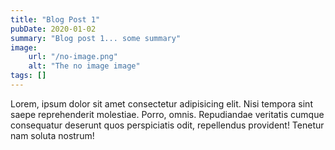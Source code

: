 ```yaml
---
title: "Blog Post 1"
pubDate: 2020-01-02
summary: "Blog post 1... some summary"
image:
    url: "/no-image.png"
    alt: "The no image image"
tags: []
---
```


Lorem, ipsum dolor sit amet consectetur adipisicing elit. Nisi tempora sint saepe reprehenderit molestiae. Porro, omnis. Repudiandae veritatis cumque consequatur deserunt quos perspiciatis odit, repellendus provident! Tenetur nam soluta nostrum!
